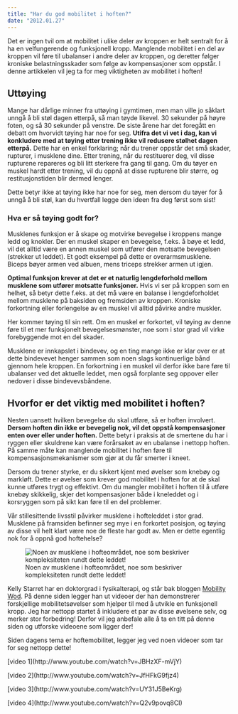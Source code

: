 ```yaml
---
title: "Har du god mobilitet i hoften?"
date: "2012.01.27"
---
```


Det er ingen tvil om at mobilitet i ulike deler av kroppen er helt sentralt for å ha en velfungerende og funksjonell kropp. Manglende mobilitet i en del av kroppen vil føre til ubalanser i andre deler av kroppen, og deretter følger kroniske belastningsskader som følge av kompensasjoner som oppstår. I denne artikkelen vil jeg ta for meg viktigheten av mobilitet i hoften!

## Uttøying

Mange har dårlige minner fra uttøying i gymtimen, men man ville jo såklart unngå å bli støl dagen etterpå, så man tøyde likevel. 30 sekunder på høyre foten, og så 30 sekunder på venstre. De siste årene har det foregått en debatt om hvorvidt tøying har noe for seg. **Utifra det vi vet i dag, kan vi konkludere med at tøying etter trening ikke vil redusere stølhet dagen etterpå.** Dette har en enkel forklaring; når du trener oppstår det små skader, rupturer, i musklene dine. Etter trening, når du restituerer deg, vil disse rupturene repareres og bli litt sterkere fra gang til gang. Om du tøyer en muskel hardt etter trening, vil du oppnå at disse rupturene blir større, og restitusjonstiden blir dermed lenger.

Dette betyr ikke at tøying ikke har noe for seg, men dersom du tøyer for å unngå å bli støl, kan du hvertfall legge den ideen fra deg først som sist!

### Hva er så tøying godt for?

Musklenes funksjon er å skape og motvirke bevegelse i kroppens mange ledd og knokler. Der en muskel skaper en bevegelse, f.eks. å bøye et ledd, vil det alltid være en annen muskel som utfører den motsatte bevegelsen (strekker ut leddet). Et godt eksempel på dette er overarmsmusklene. Biceps bøyer armen ved albuen, mens triceps strekker armen ut igjen.

**Optimal funksjon krever at det er et naturlig lengdeforhold mellom musklene som utfører motsatte funksjoner.** Hvis vi ser på kroppen som en helhet, så betyr dette f.eks. at det må være en balanse i lengdeforholdet mellom musklene på baksiden og fremsiden av kroppen. Kroniske forkortning eller forlengelse av en muskel vil alltid påvirke andre muskler.

Her kommer tøying til sin rett. Om en muskel er forkortet, vil tøying av denne føre til et mer funksjonelt bevegelsesmønster, noe som i stor grad vil virke forebyggende mot en del skader.

Musklene er innkapslet i bindevev, og en ting mange ikke er klar over er at dette bindevevet henger sammen som noen slags kontinuerlige bånd gjennom hele kroppen. En forkortning i en muskel vil derfor ikke bare føre til ubalanser ved det aktuelle leddet, men også forplante seg oppover eller nedover i disse bindevevsbåndene.

## Hvorfor er det viktig med mobilitet i hoften?

Nesten uansett hvilken bevegelse du skal utføre, så er hoften involvert. **Dersom hoften din ikke er bevegelig nok, vil det oppstå kompensasjoner enten over eller under hoften.** Dette betyr i praksis at de smertene du har i ryggen eller skuldrene kan være forårsaket av en ubalanse i nettopp hoften. På samme måte kan manglende mobilitet i hoften føre til kompensasjonsmekanismer som gjør at du får smerter i kneet.

Dersom du trener styrke, er du sikkert kjent med øvelser som knebøy og markløft. Dette er øvelser som krever god mobilitet i hoften for at de skal kunne utføres trygt og effektivt. Om du mangler mobilitet i hoften til å utføre knebøy skikkelig, skjer det kompensasjoner både i kneleddet og i korsryggen som på sikt kan føre til en del problemer.

Vår stillesittende livsstil påvirker musklene i hofteleddet i stor grad. Musklene på framsiden befinner seg mye i en forkortet posisjon, og tøying av disse vil helt klart være noe de fleste har godt av. Men er dette egentlig nok for å oppnå god hoftehelse?

![Noen av musklene i hofteområdet, noe som beskriver kompleksiteten rundt dette leddet!](images/clipboard-4231174566.png)

Kelly Starret har en doktorgrad i fysikalterapi, og står bak bloggen [Mobility Wod](http://www.mobilitywod.com). På denne siden legger han ut videoer der han demonstrerer forskjellige mobilitetsøvelser som hjelper til med å utvikle en funksjonell kropp. Jeg har nettopp startet å inkludere et par av disse øvelsene selv, og merker stor forbedring! Derfor vil jeg anbefale alle å ta en titt på denne siden og utforske videoene som ligger der!

Siden dagens tema er hoftemobilitet, legger jeg ved noen videoer som tar for seg nettopp dette!

\[video 1\](http://www.youtube.com/watch?v=JBHzXF-mVjY)

\[video 2\](http://www.youtube.com/watch?v=JfHFkG9fjz4)

\[video 3\](http://www.youtube.com/watch?v=UY31J5BeKrg)

\[video 4\](http://www.youtube.com/watch?v=Q2v9povq8CI)
